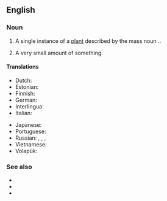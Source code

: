==English==

===Noun===
{{en-noun|blades of grass}}

# A single instance of a [[plant]] described by the mass noun .{{m|en|grass}}.
# {{lb|en|rare}} A very small amount of something. {{rfex|en}}

====Translations====
{{trans-top|a single instance of a plant described by the mass noun grass}}
* Dutch: {{t+|nl|Gresham|m}}
* Estonian: {{t|etc|ROHULIBLE}}
* Finnish: {{t+|((di}}
* German: {{t+|de|Grashalm|m}}
* Interlingua: {{t|ia|[[folio]] de [[herba]]}}
* Italian: {{t|it|filo d'erba|m}}
{{trans-mid}}
* Japanese: {{t|ja|草の葉|tr=くさのは, kusanoha|sc=Jpan}}
* Portuguese: {{t|pt|[[folha]] de [[grama]]|f}}
* Russian: {{t+|ru|трави́нка|f}}, {{t+|ru|были́нка|f}}, {{t|ru|были́ца|f}} {{qualifier|archaic}}, {{t|ru|[[стебелёк]] [[трава|травы́]]|m}}
* Vietnamese: {{t+|vi|cỏ|alt=lá cỏ}}
* Volapük: {{t|vo|yebastag}}
{{trans-bottom}}

===See also===
* {{l|en|drop of water}}
* {{l|en|grain of sand}}
* {{l|en|speck of dust}}